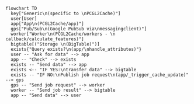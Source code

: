 
```mermaid
flowchart TD
  key["Generic\n(specific to \nPCGL2Cache)"]
  user[User]
  app["App\n(PCGL2Cache/app)"]
  gps["Pub/Sub\n(Google PubSub via\nmessagingclient)"]
  worker["Worker\n(PCGL2Cache/workers - \n callback/calculate_features)"]
  bigtable[("Storage \n(BigTable)")]
  exists{"Query exists?\n(app/\nhandle_attributes)"}
  user -- "Ask for data" --> app
  app -- "Check" --> exists
  exists -- "Send data" --> app
  exists <-- "IF YES:\ntransfer data" --> bigtable
  exists -- "IF NO:\nPublish job request\n(app/_trigger_cache_update)" --> gps
  gps -- "Send job request" --> worker
  worker -- "Send job result" --> bigtable
  app -- "Send data" --> user
```
